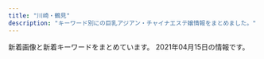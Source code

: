 ```yaml
---
title: "川崎・鶴見"
description: "キーワード別にの巨乳アジアン・チャイナエステ嬢情報をまとめました。"
---
```


新着画像と新着キーワードをまとめています。
2021年04月15日の情報です。

<DmmAffiliateIns />
<KeywordTable
  shops={
    [
    {
        "url": "http://tsurumi-est.xyz/",
        "keywords": {
            "C": 16,
            "E": 2,
            "D": 4
        },
        "station": "\u4eac\u6025\u9db4\u898b\u99c5\u6771\u53e3",
        "img_links": [
            "http://tsurumi-est.xyz/images/g1.jpg",
            "http://tsurumi-est.xyz/images/flash.jpg",
            "http://tsurumi-est.xyz/images/g3.jpg",
            "http://tsurumi-est.xyz/images/g2.jpg",
            "http://tsurumi-est.xyz/images/s_staff.png",
            "http://tsurumi-est.xyz/images/s_staff1.png",
            "http://tsurumi-est.xyz/g3.jpg",
            "http://tsurumi-est.xyz/images/int2.jpg",
            "http://tsurumi-est.xyz/images/top.jpg",
            "http://tsurumi-est.xyz/images/mobile.png",
            "http://tsurumi-est.xyz/images/g5.jpg",
            "http://cdn.dino-es.com/images/logo/88x31NewDinoEs.png",
            "http://momipara.jp/img/link/momi88.jpg",
            "http://tsurumi-est.xyz/images/mens-esthe1.png",
            "http://tsurumi-est.xyz/g0.jpg",
            "http://tsurumi-est.xyz/images/g0.jpg",
            "http://tsurumi-est.xyz/images/int1.jpg",
            "http://tsurumi-est.xyz/images/flash2.jpg",
            "http://tsurumi-est.xyz/g2.jpg",
            "http://tsurumi-est.xyz/g1.jpg"
        ],
        "name": "Smile"
    },
    {
        "img_links": [],
        "keywords": {},
        "station": "JR\u9db4\u898b\u99c5\u6771\u53e3",
        "url": "https://hatsukoi.est.cm/",
        "name": "\u521d\u604b"
    },
    {
        "url": "http://es-china.info/",
        "name": "\u7652\u5065\u697d",
        "img_links": [
            "http://es-china.info/images/s_zysx.png",
            "http://es-china.info/staff/risa1.jpg",
            "http://es-china.info/images/r3.jpg",
            "http://es-china.info/staff/mimi1.jpg",
            "http://es-china.info/images/s_pickup.png",
            "http://es-china.info/staff/emi1.jpg",
            "http://es-china.info/images/room3.jpg",
            "http://es-china.info/staff/sayuri1.jpg",
            "http://es-china.info/images/room2.jpg",
            "http://es-china.info/staff/ran1.jpg",
            "http://es-china.info/staff/mimi2.jpg",
            "http://es-china.info/images/no1.png",
            "http://es-china.info/staff/ran2.jpg",
            "http://es-china.info/images/room1.jpg",
            "http://es-china.info/staff/sasa1.jpg",
            "http://es-china.info/staff/sayuri3.jpg",
            "http://es-china.info/staff/risa2.jpg",
            "http://es-china.info/staff/sayuri2.jpg",
            "http://es-china.info/images/s_ranking.png",
            "http://es-china.info/images/s_newface.png",
            "http://es-china.info/images/room4.jpg",
            "http://es-china.info/images/line.png",
            "http://es-china.info/staff/emi2.jpg",
            "http://es-china.info/staff/sasa2.jpg",
            "http://es-china.info/images/mobile.jpg",
            "http://es-china.info/images/s_news.png",
            "http://es-china.info/images/s_staff.png"
        ],
        "station": "JR\u5ddd\u5d0e\u99c5\u6771\u53e3",
        "keywords": {
            "C": 13
        }
    },
    {
        "keywords": {
            "C": 23
        },
        "url": "http://esthe-heal.com/",
        "name": "Yulala",
        "img_links": [
            "http://esthe-heal.com/staff/miho/01mb.jpg",
            "http://esthe-heal.com/staff/sizuka/01.jpg",
            "http://esthe-heal.com/staff/sakura/01.jpg",
            "http://esthe-heal.com/staff/mimi/01mb.jpg",
            "http://esthe-heal.com/staff/momo/01.jpg",
            "http://esthe-heal.com/staff/rui/01mb.jpg",
            "http://esthe-heal.com/staff/kana/01mb.jpg",
            "http://esthe-heal.com/staff/yuki/01.jpg",
            "http://esthe-heal.com/staff/kana/01.jpg",
            "http://esthe-heal.com/staff/aya/01.jpg",
            "http://esthe-heal.com/i/files/homeimg.jpg",
            "http://esthe-heal.com/img/link/koko_234x60.png",
            "http://esthe-heal.com/staff/rubi/01mb.jpg",
            "http://esthe-heal.com/staff/yuki/01mb.jpg",
            "http://esthe-heal.com/img/att.jpg",
            "http://esthe-heal.com/img/ttl_wnew.png",
            "http://esthe-heal.com/staff/sayuri/01.jpg",
            "http://esthe-heal.com/staff/rubi/01.jpg",
            "http://esthe-heal.com/staff/kaori/01.jpg",
            "http://esthe-heal.com/staff/yuyu/01mb.jpg",
            "http://esthe-heal.com/staff/kaori/01mb.jpg",
            "http://esthe-heal.com/staff/sakura/01mb.jpg",
            "http://esthe-heal.com/staff/yuyu/01.jpg",
            "http://esthe-heal.com/img/ttl_mobile.png",
            "http://esthe-heal.com/staff/haruna/01mb.jpg",
            "http://esthe-heal.com/img/ttl_pickup.png",
            "http://esthe-heal.com/staff/momo/01mb.jpg",
            "http://esthe-heal.com/img/ttl_recbnr.png",
            "http://esthe-heal.com/pic/head.jpg",
            "http://esthe-heal.com/staff/rui/01.jpg",
            "http://esthe-heal.com/staff/sizuka/01mb.jpg",
            "http://esthe-heal.com/staff/miho/01.jpg",
            "http://esthe-heal.com/staff/haruna/01.jpg",
            "http://esthe-heal.com/staff/aya/01mb.jpg",
            "http://esthe-heal.com/img/ttl_staff.png",
            "http://esthe-heal.com/staff/sayuri/01mb.jpg",
            "http://esthe-heal.com/staff/mimi/01.jpg"
        ],
        "station": "JR\u9db4\u898b\u99c5\u6771\u53e3"
    },
    {
        "station": "JR\u5ddd\u5d0e\u99c5\u6771\u53e3",
        "img_links": [
            "http://deli-esthe.jpn.mn/images/top.jpg",
            "http://deli-esthe.jpn.mn/photos/sites/66/2020/10/2020100319272810.jpg",
            "http://deli-esthe.jpn.mn/images/sp_tit_staff01.png",
            "http://deli-esthe.jpn.mn/photos/sites/66/2020/06/2020062113130967.jpg",
            "http://deli-esthe.jpn.mn/images/room3.jpg",
            "http://deli-esthe.jpn.mn/photos/sites/66/2019/12/2019120317372670.jpg",
            "http://deli-esthe.jpn.mn/photos/sites/66/2020/10/2020100411161121.jpg",
            "http://deli-esthe.jpn.mn/images/tit_staff02.png",
            "http://deli-esthe.jpn.mn/images/room1.jpg",
            "http://deli-esthe.jpn.mn/images/sp_tit_therapist.png",
            "http://deli-esthe.jpn.mn/photos/sites/66/2019/12/2019120511182484.jpg",
            "http://deli-esthe.jpn.mn/photos/sites/66/2020/10/2020100319264630.jpg",
            "http://deli-esthe.jpn.mn/photos/sites/66/2020/10/2020101912375463.jpg",
            "http://deli-esthe.jpn.mn/photos/sites/66/2020/10/2020100319265441.jpg",
            "http://deli-esthe.jpn.mn/images/room2.jpg",
            "http://deli-esthe.jpn.mn/photos/sites/66/2020/10/2020100318511352.jpg",
            "http://deli-esthe.jpn.mn/photos/sites/66/2020/10/2020100318512022.jpg",
            "http://deli-esthe.jpn.mn/photos/sites/66/2020/10/2020100319300327.jpg",
            "http://deli-esthe.jpn.mn/images/tit_therapist.png",
            "http://deli-esthe.jpn.mn/images/tit_staff01.png",
            "http://deli-esthe.jpn.mn/photos/sites/66/2020/06/2020062611321468.jpg",
            "http://deli-esthe.jpn.mn/images/card.jpg",
            "http://deli-esthe.jpn.mn/photos/sites/66/2020/10/2020100411161767.jpg",
            "http://deli-esthe.jpn.mn/images/img_tel.png",
            "http://deli-esthe.jpn.mn/photos/sites/66/2020/10/202010031927555.jpg",
            "http://deli-esthe.jpn.mn/images/room4.jpg",
            "http://deli-esthe.jpn.mn/images/maining.jpg",
            "http://deli-esthe.jpn.mn/images/sp_tit_new.png",
            "http://deli-esthe.jpn.mn/images/tit_new.png",
            "http://deli-esthe.jpn.mn/photos/sites/66/2019/12/2019120317385167.jpg",
            "http://deli-esthe.jpn.mn/images/sp_tit_staff02.png",
            "http://deli-esthe.jpn.mn/images/sp_top.jpg"
        ],
        "name": "\u307c\u304f\u306e\u30c7\u30ea\u30a8\u30b9\u30c6",
        "url": "http://deli-esthe.jpn.mn/",
        "keywords": {
            "E": 6,
            "82": 4,
            "85": 10,
            "D": 52,
            "86": 22,
            "87": 22
        }
    },
    {
        "url": "https://arena.jpn.vin/",
        "station": "JR\u9db4\u898b\u99c5\u6771\u53e3",
        "keywords": {
            "D": 108,
            "87": 18,
            "83": 18,
            "86": 36,
            "85": 36,
            "C": 14
        },
        "img_links": [
            "https://arena.jpn.vin/images/s1.jpg",
            "https://arena.jpn.vin/images/room4.jpg",
            "https://arena.jpn.vin/images/room1.jpg",
            "https://arena.jpn.vin/images/top.jpg",
            "https://arena.jpn.vin/images/new.jpg",
            "https://arena.jpn.vin/images/tel.jpg",
            "https://arena.jpn.vin/images/room3.jpg",
            "https://arena.jpn.vin/photos/sites/25/2021/02/2021021019135619.jpg",
            "https://arena.jpn.vin/images/s_news.jpg",
            "https://arena.jpn.vin/images/s2.jpg",
            "https://arena.jpn.vin/images/room2.jpg",
            "https://arena.jpn.vin/images/mobile.jpg",
            "https://arena.jpn.vin/photos/sites/25/2021/02/2021021019135553.jpg",
            "https://arena.jpn.vin/photos/sites/25/2021/02/202102101913575.jpg",
            "https://arena.jpn.vin/photos/sites/25/2021/02/2021021019135821.jpg",
            "https://arena.jpn.vin/photos/sites/25/2021/04/2021040118140613.jpg",
            "https://arena.jpn.vin/images/s_face.jpg",
            "https://arena.jpn.vin/photos/sites/25/2021/03/2021031912153947.jpg",
            "https://arena.jpn.vin/images/news_bj2.jpg",
            "https://arena.jpn.vin/images/s_link.jpg",
            "https://arena.jpn.vin/images/s_staff.jpg"
        ],
        "name": "\u30a2\u30ea\u30fc\u30ca"
    },
    {
        "station": "JR\u9db4\u898b\u99c5\u897f\u53e3",
        "url": "https://tsurumi-mensesthe.com/",
        "keywords": {
            "90": 9,
            "88": 18,
            "85": 27,
            "86": 9,
            "87": 9
        },
        "img_links": [
            "https://tsurumi-mensesthe.com/staff/satomi-s3.jpg",
            "https://tsurumi-mensesthe.com/staff/sachi-top.jpg",
            "https://tsurumi-mensesthe.com/footer/footer-staff.png",
            "https://tsurumi-mensesthe.com/staff/sora-top.jpg",
            "https://inage-mensesthe.com/icon/facebook.png",
            "https://inage-mensesthe.com/icon/yelp.png",
            "https://tsurumi-mensesthe.com/staff/riri-s1.jpg",
            "https://tsurumi-mensesthe.com/staff/miki-s1.jpg",
            "https://tsurumi-mensesthe.com/staff/yura-top.jpg",
            "https://tsurumi-mensesthe.com/massage/2021/03/01/miki-s1.jpg",
            "https://inage-mensesthe.com/icon/line.png",
            "https://tsurumi-mensesthe.com/massage/2020/11/22/coco-s3.jpg",
            "https://tsurumi-mensesthe.com/staff/sora-l2.jpg",
            "https://tsurumi-mensesthe.com/icon/facebook.png",
            "https://tsurumi-mensesthe.com/massage/2021/01/05/stand-by.jpg",
            "https://tsurumi-mensesthe.com/staff/sachi-s3.jpg",
            "https://tsurumi-mensesthe.com/room/room-l1.jpg",
            "https://tsurumi-mensesthe.com/staff/sachi-s2.jpg",
            "https://tsurumi-mensesthe.com/staff/momoka-s1.jpg",
            "https://tsurumi-mensesthe.com/staff/momoka-l1.jpg",
            "https://tsurumi-mensesthe.com/staff/riri-l1.jpg",
            "https://tsurumi-mensesthe.com/room/room-l4.jpg",
            "https://tsurumi-mensesthe.com/images/main1.jpg",
            "https://tsurumi-mensesthe.com/staff/new-s1.jpg",
            "https://tsurumi-mensesthe.com/images/clear.png",
            "https://tsurumi-mensesthe.com/staff/yura-l2.jpg",
            "https://tsurumi-mensesthe.com/icon/twitter.png",
            "https://tsurumi-mensesthe.com/room/room-l3.jpg",
            "https://tsurumi-mensesthe.com/staff/riri-l2.jpg",
            "https://tsurumi-mensesthe.com/staff/satomi-l3.jpg",
            "https://tsurumi-mensesthe.com/staff/yura-s1.jpg",
            "https://tsurumi-mensesthe.com/icon/line.png",
            "https://tsurumi-mensesthe.com/images/qrcode.png",
            "https://tsurumi-mensesthe.com/staff/momoka-top.jpg",
            "https://tsurumi-mensesthe.com/staff/sora-s2.jpg",
            "https://tsurumi-mensesthe.com/staff/riri-top.jpg",
            "https://tsurumi-mensesthe.com/staff/satomi-s1.jpg",
            "https://tsurumi-mensesthe.com/massage/2021/03/09/new-s1.jpg",
            "https://tsurumi-mensesthe.com/images/esthe3.jpg",
            "https://tsurumi-mensesthe.com/staff/momoka-s2.jpg",
            "https://tsurumi-mensesthe.com/staff/miki-s2.jpg",
            "https://tsurumi-mensesthe.com/staff/momoka-s3.jpg",
            "https://tsurumi-mensesthe.com/staff/yura-l1.jpg",
            "https://tsurumi-mensesthe.com/staff/sachi-s1.jpg",
            "https://tsurumi-mensesthe.com/staff/sachi-l3.jpg",
            "https://tsurumi-mensesthe.com/images/header3.png",
            "https://tsurumi-mensesthe.com/staff/yura-l3.jpg",
            "https://tsurumi-mensesthe.com/staff/miki-top.jpg",
            "https://tsurumi-mensesthe.com/staff/satomi-s2.jpg",
            "https://tsurumi-mensesthe.com/staff/sora-l1.jpg",
            "https://tsurumi-mensesthe.com/staff/sora-s1.jpg",
            "https://tsurumi-mensesthe.com/staff/momoka-l2.jpg",
            "https://tsurumi-mensesthe.com/staff/sachi-l2.jpg",
            "https://tsurumi-mensesthe.com/staff/sachi-l1.jpg",
            "https://tsurumi-mensesthe.com/staff/yura-s3.jpg",
            "https://tsurumi-mensesthe.com/images/esthe2.jpg",
            "https://tsurumi-mensesthe.com/staff/sachi-s4.jpg",
            "https://tsurumi-mensesthe.com/images/esthe1.jpg",
            "https://tsurumi-mensesthe.com/images/esthe4.jpg",
            "https://tsurumi-mensesthe.com/staff/new-top.jpg",
            "https://tsurumi-mensesthe.com/icon/yelp.png",
            "https://tsurumi-mensesthe.com/room/room-l2.jpg",
            "https://tsurumi-mensesthe.com/staff/satomi-top.jpg",
            "https://tsurumi-mensesthe.com/footer/footer-tel.png",
            "https://tsurumi-mensesthe.com/staff/yura-s2.jpg",
            "https://tsurumi-mensesthe.com/staff/satomi-l2.jpg",
            "https://tsurumi-mensesthe.com/footer/footer-line.png",
            "https://tsurumi-mensesthe.com/staff/new-l1.jpg",
            "https://tsurumi-mensesthe.com/staff/miki-l2.jpg",
            "https://tsurumi-mensesthe.com/staff/momoka-l3.jpg",
            "https://tsurumi-mensesthe.com/staff/satomi-l1.jpg",
            "https://tsurumi-mensesthe.com/staff/riri-s2.jpg",
            "https://inage-mensesthe.com/icon/twitter.png",
            "https://tsurumi-mensesthe.com/images/main-sp.jpg",
            "https://tsurumi-mensesthe.com/staff/miki-l1.jpg",
            "https://tsurumi-mensesthe.com/staff/sachi-l4.jpg"
        ],
        "name": "sweet"
    },
    {
        "station": "JR\u77e2\u5411\u99c5\u897f\u53e3",
        "img_links": [
            "http://kafu.ests.co/images/s_face.jpg",
            "http://kafu.ests.co/images/n3.jpg",
            "http://kafu.ests.co/photos/sites/7/2017/02/1.jpg",
            "http://kafu.ests.co/images/room2.jpg",
            "http://kafu.ests.co/images/mobile.jpg",
            "http://kafu.ests.co/images/room4.jpg",
            "http://kafu.ests.co/images/nbj1.jpg",
            "http://kafu.ests.co/images/nbj3.jpg",
            "http://kafu.ests.co/images/n1.jpg",
            "http://kafu.ests.co/photos/sites/7/2017/10/2017100904034561.png",
            "http://kafu.ests.co/images/s_pick.jpg",
            "http://kafu.ests.co/images/s_news.jpg",
            "http://kafu.ests.co/images/s_link.jpg",
            "http://kafu.ests.co/images/s_staff1.jpg",
            "http://kafu.ests.co/images/room3.jpg",
            "http://kafu.ests.co/images/s_mobile.jpg",
            "http://kafu.ests.co/images/room1.jpg",
            "http://kafu.ests.co/images/face_bj3.jpg",
            "http://kafu.ests.co/images/face_bj.jpg",
            "http://kafu.ests.co/photos/sites/7/2017/10/2017100904034443.png",
            "http://kafu.ests.co/images/line.jpg",
            "http://kafu.ests.co/photos/sites/7/2017/02/2.jpg",
            "http://kafu.ests.co/photos/sites/7/2017/10/2017101205420191.jpg",
            "http://kafu.ests.co/photos/sites/7/2017/10/2017101205420065.jpg",
            "http://kafu.ests.co/images/top.png",
            "http://kafu.ests.co/images/s_staff.jpg"
        ],
        "name": "\u5bf5\u6df1\u82b1\u98a8",
        "url": "http://kafu.ests.co/",
        "keywords": {
            "82": 3,
            "83": 3,
            "C": 21
        }
    },
    {
        "keywords": {},
        "url": "http://good.abnavi.info/",
        "name": "GooD",
        "station": "JR\u9db4\u898b\u99c5\u6771\u53e3",
        "img_links": []
    },
    {
        "img_links": [
            "https://moon-beauty.jp/wp/wp-content/uploads/2019/07/1907campaign01-700x327.png",
            "https://moon-beauty.jp/wp/wp-content/uploads/2018/09/mb_front4.png",
            "https://moon-beauty.jp/wp/wp-content/uploads/2017/12/3addf91ad6b786b4c3fd2e4322dc1181.jpg",
            "https://moon-beauty.jp/wp/wp-content/uploads/2019/07/1907campaign01.png",
            "https://moon-beauty.jp/wp/wp-content/uploads/2017/12/3985d5f04f99b7c5a1b4662bcc831575.jpg",
            "https://moon-beauty.jp/wp/wp-content/uploads/2019/07/1907campaign02.png",
            "https://moon-beauty.jp/wp/wp-content/uploads/2018/09/mb_road02.png",
            "https://moon-beauty.jp/wp/wp-content/uploads/2019/09/1910campaign02-700x327.png",
            "https://moon-beauty.jp/wp/wp-content/uploads/2017/11/mb_front2.png",
            "https://moon-beauty.jp/images/staff/eri21_01.png",
            "https://moon-beauty.jp/images/costume/sailorgirl02.png",
            "https://moon-beauty.jp/images/staff/nana25_01.png",
            "https://moon-beauty.jp/wp/wp-content/uploads/2017/11/4.png",
            "https://moon-beauty.jp/wp/wp-content/uploads/2017/12/dde33c6f84f42b29abc164fed911749d.jpg",
            "https://moon-beauty.jp/images/costume/cheergirl01.png",
            "https://moon-beauty.jp/wp/wp-content/uploads/2019/09/cosplay01.png",
            "https://moon-beauty.jp/wp/wp-content/uploads/2020/01/2002campaign-700x327.png",
            "https://moon-beauty.jp/images/costume/cheergirl02.png",
            "https://moon-beauty.jp/wp/wp-content/uploads/2017/12/3addf91ad6b786b4c3fd2e4322dc1181-700x1246.jpg",
            "https://moon-beauty.jp/wp/wp-content/uploads/2021/03/202103_80_campaign.png",
            "https://moon-beauty.jp/wp/wp-content/uploads/2019/09/1910campaign01-700x327.png",
            "https://moon-beauty.jp/wp/wp-content/uploads/2017/11/27e7586ba3689c74b6428ec7dbfe02a6.jpg",
            "https://moon-beauty.jp/wp/wp-content/uploads/2019/11/1911campaign01.png",
            "https://moon-beauty.jp/wp/wp-content/uploads/2017/11/6.png",
            "https://moon-beauty.jp/wp/wp-content/uploads/2017/11/9ac2dcf4d411d36df940a44359d1e597.jpg",
            "https://moon-beauty.jp/images/staff/hikari23_01.png",
            "https://moon-beauty.jp/wp/wp-content/uploads/2021/03/202103_100_campaign2.png",
            "https://moon-beauty.jp/images/staff/momoka22_01.png",
            "https://moon-beauty.jp/images/staff/mirai23.png",
            "https://moon-beauty.jp/wp/wp-content/uploads/2017/11/6a08b9c7e55a068553569af35285dd93.jpg",
            "https://moon-beauty.jp/wp/wp-content/uploads/2019/09/cosplay02.png",
            "https://moon-beauty.jp/wp/wp-content/uploads/2019/11/1911campaign01-700x327.png",
            "https://moon-beauty.jp/wp/wp-content/uploads/2017/11/3.png",
            "https://moon-beauty.jp/images/costume/sailorgirl01.png",
            "https://moon-beauty.jp/wp/wp-content/uploads/2017/11/1.png",
            "https://moon-beauty.jp/images/staff/nana25_02.png",
            "https://moon-beauty.jp/wp/wp-content/uploads/2017/11/play.png",
            "https://moon-beauty.jp/wp/wp-content/uploads/2017/11/top02.png",
            "https://moon-beauty.jp/images/staff/izumi23_01.png",
            "https://moon-beauty.jp/wp/wp-content/uploads/2017/11/484697b90c0612750e1d8c7c971a16f8.jpg",
            "https://moon-beauty.jp/images/costume/nursegirl01.png",
            "https://moon-beauty.jp/wp/wp-content/uploads/2017/12/11e78c1189d1307c1c0528ca01cf193e.jpg",
            "https://moon-beauty.jp/wp/wp-content/uploads/2017/12/dde33c6f84f42b29abc164fed911749d-700x1246.jpg",
            "https://moon-beauty.jp/wp/wp-content/uploads/2017/11/top03.png",
            "https://moon-beauty.jp/images/staff/rika22_02.png",
            "https://moon-beauty.jp/images/staff/hikari23_02.png",
            "https://moon-beauty.jp/wp/wp-content/uploads/2017/11/27e7586ba3689c74b6428ec7dbfe02a6-700x1244.jpg",
            "https://moon-beauty.jp/wp/wp-content/uploads/2017/12/1d7d7d3df21218cb91cce28ca987dca8-700x1246.jpg",
            "https://moon-beauty.jp/wp/wp-content/uploads/2019/12/xmas2019_2.jpg",
            "https://moon-beauty.jp/wp/wp-content/uploads/2019/12/xmas2019_2-700x327.jpg",
            "https://moon-beauty.jp/wp/wp-content/uploads/2020/09/costume.png",
            "https://moon-beauty.jp/wp/wp-content/uploads/2020/09/rika_info.png",
            "https://moon-beauty.jp/wp/wp-content/uploads/2020/09/nana_info.png",
            "https://moon-beauty.jp/wp/wp-content/uploads/2019/12/xmas2019.jpg",
            "https://moon-beauty.jp/wp/wp-content/uploads/2017/11/mb_interior01.png",
            "https://moon-beauty.jp/wp/wp-content/uploads/2017/11/top01-1.png",
            "https://moon-beauty.jp/images/staff/emi24_1.png",
            "https://moon-beauty.jp/wp/wp-content/uploads/2020/09/mirai_info.png",
            "https://moon-beauty.jp/images/staff/rika22_01.png",
            "https://moon-beauty.jp/images/costume/cabinattendant02.png",
            "https://moon-beauty.jp/wp/wp-content/uploads/2019/07/1907campaign02-700x327.png",
            "https://moon-beauty.jp/images/costume/cabinattendant01.png",
            "https://moon-beauty.jp/images/staff/staff.png",
            "https://moon-beauty.jp/wp/wp-content/uploads/2017/11/6a08b9c7e55a068553569af35285dd93-700x1244.jpg",
            "https://moon-beauty.jp/images/staff/ran23_01.png",
            "https://moon-beauty.jp/wp/wp-content/uploads/2017/12/1d7d7d3df21218cb91cce28ca987dca8.jpg",
            "https://moon-beauty.jp/images/costume/nursegirl002.png",
            "https://moon-beauty.jp/wp/wp-content/uploads/2017/11/top01-1-700x459.png",
            "https://moon-beauty.jp/wp/wp-content/uploads/2020/02/2002sp_campaign-700x327.png",
            "https://moon-beauty.jp/wp/wp-content/uploads/2017/11/campaign1711-700x327.jpg",
            "https://moon-beauty.jp/wp/wp-content/uploads/2017/11/5.png",
            "https://moon-beauty.jp/wp/wp-content/uploads/2017/12/7e6728877b7be3eba7dacfced12e3481.jpg",
            "https://moon-beauty.jp/images/campaign2017.jpg",
            "https://moon-beauty.jp/wp/wp-content/uploads/2017/11/mb_front.png",
            "https://moon-beauty.jp/wp/wp-content/uploads/2017/11/mb_shower.png",
            "https://moon-beauty.jp/wp/wp-content/uploads/2020/06/202006campaign-700x327.png"
        ],
        "name": "\u6708\u4e0b\u7f8e\u4eba",
        "station": "JR\u9db4\u898b\u99c5\u6771\u53e3",
        "url": "https://moon-beauty.jp/",
        "keywords": {
            "87": 14,
            "C": 28,
            "88": 14,
            "D": 35,
            "89": 7,
            "\u30bb\u30af\u30b7\u30fc": 3,
            "85": 14,
            "86": 14
        }
    },
    {
        "url": "http://www.iyasi-massage.com/",
        "name": "\u6843\u6e90\u90f7",
        "keywords": {},
        "img_links": [
            "http://www.iyasi-massage.com/images/staff_image/staff_d04.jpg",
            "http://www.iyasi-massage.com/images/staff_image/staff_d05.jpg",
            "http://www.iyasi-massage.com/images/top/top_02.jpg",
            "http://www.iyasi-massage.com/images/gallery/gallery_404.jpg",
            "http://www.iyasi-massage.com/images/top/top_04.jpg",
            "http://www.iyasi-massage.com/images/top/top_06.jpg",
            "http://www.iyasi-massage.com/images/gallery/gallery_102.jpg",
            "http://www.iyasi-massage.com/images/staff_one/staff_one_02.jpg",
            "http://www.iyasi-massage.com/images/staff_one/staff_one_08.png",
            "http://www.iyasi-massage.com/images/staff/sta_0z6.jpg",
            "http://www.iyasi-massage.com/images/staff/sta_0z9.jpg",
            "http://www.iyasi-massage.com/images/gallery/gallery_402.jpg",
            "http://www.iyasi-massage.com/images/staff/sta_023.jpg",
            "http://www.iyasi-massage.com/images/staff_one/staff_one_01.jpg",
            "http://www.iyasi-massage.com/images/staff/sta_010.jpg",
            "http://www.iyasi-massage.com/images/gallery/gallery_103.jpg",
            "http://www.iyasi-massage.com/images/staff_one/staff_one_07.png",
            "http://www.iyasi-massage.com/images/home/index_tel.jpg",
            "http://www.iyasi-massage.com/images/system/syatem_303.jpg",
            "http://www.iyasi-massage.com/images/home/index_04.jpg",
            "http://www.iyasi-massage.com/images/staff_one/staff_one_top.jpg",
            "http://www.iyasi-massage.com/images/staff/sta_0z10.jpg",
            "http://www.iyasi-massage.com/images/home/QR.png",
            "http://www.iyasi-massage.com/images/staff_image/staff_d02.jpg",
            "http://www.iyasi-massage.com/images/home/index_03.jpg",
            "http://www.iyasi-massage.com/images/staff_one/staff_one_05.jpg",
            "http://www.iyasi-massage.com/images/top/top_05.jpg",
            "http://www.iyasi-massage.com/images/gallery/gallery_top.jpg",
            "http://www.iyasi-massage.com/images/top/top_03.jpg",
            "http://www.iyasi-massage.com/images/staff_image/staff_d06.jpg",
            "http://www.iyasi-massage.com/images/system/syatem_302.jpg",
            "http://www.iyasi-massage.com/images/gallery/gallery_101.jpg",
            "http://www.iyasi-massage.com/images/staff_one/staff_one_03.jpg",
            "http://www.iyasi-massage.com/images/staff_image/staff_d03.jpg",
            "http://www.iyasi-massage.com/images/staff_one/staff_one_04.jpg",
            "http://www.iyasi-massage.com/images/gallery/gallery_401.jpg",
            "http://www.iyasi-massage.com/images/staff/sta_01.jpg",
            "http://www.iyasi-massage.com/images/home/index_page_top.jpg",
            "http://www.iyasi-massage.com/images/gallery/gallery_104.jpg",
            "http://www.iyasi-massage.com/images/home/top_qp.jpg",
            "http://www.iyasi-massage.com/images/staff/sta_04.jpg",
            "http://www.iyasi-massage.com/images/staff/staff_top.jpg",
            "http://www.iyasi-massage.com/images/staff/sta_0z12.jpg",
            "http://www.iyasi-massage.com/images/system/syatem_301.jpg",
            "http://www.iyasi-massage.com/images/gallery/gallery_01.jpg",
            "http://www.iyasi-massage.com/images/staff/sta_07.jpg",
            "http://www.iyasi-massage.com/images/staff/sta_0z2.jpg",
            "http://www.iyasi-massage.com/images/gallery/gallery_403.jpg",
            "http://www.iyasi-massage.com/images/top/top_01.jpg",
            "http://www.iyasi-massage.com/images/top/top_08.png",
            "http://www.iyasi-massage.com/images/staff/sta_0z8.jpg",
            "http://www.iyasi-massage.com/images/staff/sta_03.jpg",
            "http://www.iyasi-massage.com/images/staff_image/staff_d01.jpg",
            "http://www.iyasi-massage.com/images/staff/sta_06.jpg",
            "http://www.iyasi-massage.com/images/home/index_qup.jpg",
            "http://www.iyasi-massage.com/images/staff/sta_08.jpg",
            "http://www.iyasi-massage.com/images/staff/sta_021.jpg"
        ],
        "station": "JR\u5ddd\u5d0e\u99c5\u6771\u53e3"
    },
    {
        "name": "Men\u2019s Pal Spa\u30fb\u30e1\u30f3\u30ba\u30d1\u30eb\u30b9\u30d1",
        "keywords": {
            "\u30bb\u30af\u30b7\u30fc": 8,
            "\u30c0\u30a4\u30ca\u30de\u30a4\u30c8": 1,
            "100": 1,
            "G": 12
        },
        "img_links": [
            "https://www.pal-spa.com/img/blog/palspa_blog_20191201_aica5.jpg",
            "https://www.pal-spa.com/img/girl/list/sface3c2ba25b14b61f54befa1ec672e487350.jpg",
            "https://www.pal-spa.com/img/girl/list/slist34fb1e5b054a6796aafb6d24f36ac90950.jpg",
            "https://www.pal-spa.com/img/material/massage_sentai2.jpg",
            "https://www.pal-spa.com/img/girl/main/smain283aa054b0383cc218664f07c55c4e1d3f0.jpg",
            "https://www.pal-spa.com/img/girl/main/smain215a4782a043e7ca29f58aba8d6552a2d6e.jpg",
            "https://www.pal-spa.com/img/girl/main/smain2934975d1e88a92635112090a18fddfe496.jpg",
            "https://www.pal-spa.com/img/girl/list/sface2934a16061b4519bc353f475021810bbc2.jpg",
            "https://www.pal-spa.com/img/blog/palspa_blog_20210120_haruka6.jpg",
            "https://www.pal-spa.com/img/blog/palspa_blog_20191204_izumi6.jpg",
            "https://www.pal-spa.com/img/girl/main/smain3535044e0e79b6d94578c6c78296fb853e4.jpg",
            "https://www.pal-spa.com/img/girl/main/smain255b45d339d6509c6b7779e499e2a9b6ba6.jpg",
            "https://www.pal-spa.com/img/girl/main/smain32aa1148d56856a2cfde4a3dfdd8d1c5ed.jpg",
            "https://www.pal-spa.com/img/blog/palspa_blog_20200113_miyuki5.jpg",
            "https://www.pal-spa.com/img/girl/main/smain295c66d8a8ea77ad563b7a5d4d245be38c5.jpg",
            "https://www.pal-spa.com/img/girl/main/smain841caefc8aa890323cc659f5abf9da1937.jpg",
            "https://www.pal-spa.com/img/girl/main/smain341fb1e5b054a6796aafb6d24f36ac90950.jpg",
            "https://www.pal-spa.com/img/blog/palspa_blog_20200113_miyuki1.jpg",
            "https://www.pal-spa.com/img/girl/main/smain213a4782a043e7ca29f58aba8d6552a2d6e.jpg",
            "https://www.pal-spa.com/img/girl/list/sface41179e3d7fbd9c1dd52f6aa2a671ce0bd.jpg",
            "https://www.pal-spa.com/img/girl/main/smain2312be10adc295a0fc3adfdb5b77838c4a7.jpg",
            "https://www.pal-spa.com/img/girl/list/swest352b89681dd1c11f6c2b3d93f5253fdb44.jpg",
            "https://www.pal-spa.com/img/girl/list/swest81caefc8aa890323cc659f5abf9da1937.jpg",
            "https://www.pal-spa.com/img/girl/list/swest259a92ee295305fdbc6e4cd5a68dad5216.jpg",
            "https://www.pal-spa.com/img/blog/palspa_blog_20191201_yui3.jpg",
            "https://www.pal-spa.com/img/blog/postimage20191201160850.jpg",
            "https://www.pal-spa.com/img/girl/main/smain29126f46703ae5614cc6531d2d744ef64cb.jpg",
            "https://www.pal-spa.com/img/blog/palspa_blog_20191204_erica2.jpg",
            "https://www.pal-spa.com/img/girl/list/slist24940766e3a46af57756429b6407dea11e.jpg",
            "https://www.pal-spa.com/img/girl/list/sface9b20525be57ec14c2cab254b7f38bd4df.jpg",
            "https://www.pal-spa.com/img/girl/main/smain3448922ce8484534d2b75a91ab7a300e6de.jpg",
            "https://www.pal-spa.com/img/blog/palspa_blog_20191201_yui4.jpg",
            "https://www.pal-spa.com/img/blog/palspa_blog_20200316_aya4.jpg",
            "https://www.pal-spa.com/img/material/massage_siatu2.jpg",
            "https://www.pal-spa.com/img/girl/main/smain34264ec295988800531cb0f78cdcfbcb9cf.jpg",
            "https://www.pal-spa.com/img/girl/list/swest34fb1e5b054a6796aafb6d24f36ac90950.jpg",
            "https://www.pal-spa.com/img/girl/list/sface35c7e2ebf50e97c57692dbfd94cccf9ddb.jpg",
            "https://www.pal-spa.com/img/girl/list/slist256b08026e0fe59c124751f4ba2dce9484.jpg",
            "https://www.pal-spa.com/img/girl/main/smain2924975d1e88a92635112090a18fddfe496.jpg",
            "https://www.pal-spa.com/img/girl/main/smain32544cc176e6519c5cfcaa30cdb6b3d4ae6.jpg",
            "https://www.pal-spa.com/img/girl/list/slist2803b6e28547718e5f6d36e0d1c631fbcd.jpg",
            "https://www.pal-spa.com/img/girl/list/sface34fb1e5b054a6796aafb6d24f36ac90950.jpg",
            "https://www.pal-spa.com/img/girl/list/sface8aaf0584954cf78c6fa0e4d5235d359c9.jpg",
            "https://www.pal-spa.com/img/girl/main/smain3458922ce8484534d2b75a91ab7a300e6de.jpg",
            "https://www.pal-spa.com/img/girl/list/slist32552450a07c5e6fcf616569ce56276f28.jpg",
            "https://www.pal-spa.com/img/girl/pickup/pickup20200923134207.jpg",
            "https://www.pal-spa.com/img/girl/list/slist3554b4a93c1d8da9b438b9a8315d5d34f1.jpg",
            "https://www.pal-spa.com/img/girl/list/sface2815022380c60cdc7043c4ec074cee02f5.jpg",
            "https://www.pal-spa.com/img/girl/main/smain285aa054b0383cc218664f07c55c4e1d3f0.jpg",
            "https://www.pal-spa.com/img/blog/palspa_blog_20200316_aya1.jpg",
            "https://www.pal-spa.com/img/girl/main/smain349afba4e500f33ea543f800c8238c1f49.jpg",
            "https://www.pal-spa.com/img/girl/list/sface31f19f00dae05be97f6dce6cb5dbe8eec8.jpg",
            "https://www.pal-spa.com/img/girl/list/sface32552450a07c5e6fcf616569ce56276f28.jpg",
            "https://www.pal-spa.com/img/girl/list/swest2815022380c60cdc7043c4ec074cee02f5.jpg",
            "https://www.pal-spa.com/img/girl/main/smain242efb09e433a238cc9c94272805945bf96.jpg",
            "https://www.pal-spa.com/img/blog/palspa_blog_20191204_izumi7.jpg",
            "https://www.pal-spa.com/img/blog/palspa_blog_20191201_aica4.jpg",
            "https://www.pal-spa.com/img/girl/main/smain214a4782a043e7ca29f58aba8d6552a2d6e.jpg",
            "https://www.pal-spa.com/img/blog/palspa_blog_20200803_ai4.jpg",
            "https://www.pal-spa.com/img/blog/palspa_blog_20191201_aica7.jpg",
            "https://www.pal-spa.com/img/girl/main/smain253b45d339d6509c6b7779e499e2a9b6ba6.jpg",
            "https://www.pal-spa.com/img/blog/palspa_blog_20200113_miyuki6.jpg",
            "https://www.pal-spa.com/img/blog/palspa_blog_20200803_ai8.jpg",
            "https://www.pal-spa.com/img/girl/main/smain32244cc176e6519c5cfcaa30cdb6b3d4ae6.jpg",
            "https://www.pal-spa.com/img/material/massage_sentai3.jpg",
            "https://www.pal-spa.com/img/girl/list/sface259a92ee295305fdbc6e4cd5a68dad5216.jpg",
            "https://www.pal-spa.com/img/girl/list/slist3aa1148d56856a2cfde4a3dfdd8d1c5ed.jpg",
            "https://www.pal-spa.com/img/girl/main/smain831caefc8aa890323cc659f5abf9da1937.jpg",
            "https://www.pal-spa.com/img/girl/main/smain3438922ce8484534d2b75a91ab7a300e6de.jpg",
            "https://www.pal-spa.com/img/girl/main/smain241254584407bed049e349a41c5443a4345.jpg",
            "https://www.pal-spa.com/img/blog/palspa_blog_20191201_aica6.jpg",
            "https://www.pal-spa.com/img/blog/palspa_blog_20200803_ai7.jpg",
            "https://www.pal-spa.com/img/camp/camp_20210405.jpg",
            "https://www.pal-spa.com/img/girl/main/smain44b39a706bac6618b1571f7fdf4631427d.jpg",
            "https://www.pal-spa.com/img/girl/pickup/pickup20210120104719.jpg",
            "https://www.pal-spa.com/img/blog/palspa_blog_20210120_haruka1.jpg",
            "https://www.pal-spa.com/img/girl/main/smain313cf1a94bbeb47fd61d9c8a0ac5715f220.jpg",
            "https://www.pal-spa.com/img/girl/list/slist41179e3d7fbd9c1dd52f6aa2a671ce0bd.jpg",
            "https://www.pal-spa.com/img/girl/main/smain211a4782a043e7ca29f58aba8d6552a2d6e.jpg",
            "https://www.pal-spa.com/img/blog/palspa_blog_20200316_aya2.jpg",
            "https://www.pal-spa.com/img/girl/list/slist31991bce11ee745ecab812af3ff1cb34c6.jpg",
            "https://www.pal-spa.com/img/girl/list/sface24254584407bed049e349a41c5443a4345.jpg",
            "https://www.pal-spa.com/img/blog/palspa_blog_20210120_haruka4.jpg",
            "https://www.pal-spa.com/img/girl/main/smain281fd9bc58195da2c4f8c318534044e362e.jpg",
            "https://www.pal-spa.com/img/girl/list/swest2934a16061b4519bc353f475021810bbc2.jpg",
            "https://www.pal-spa.com/img/blog/palspa_blog_20200803_ai1.jpg",
            "https://www.pal-spa.com/img/girl/main/smain311813891f0a4f13a5dcec2552f803dff41.jpg",
            "https://www.pal-spa.com/img/girl/main/smain2352be10adc295a0fc3adfdb5b77838c4a7.jpg",
            "https://www.pal-spa.com/img/blog/palspa_blog_20191204_erica7.jpg",
            "https://www.pal-spa.com/img/girl/main/smain91489e4bc2f68cb6c1df5f2c0780e53ef2.jpg",
            "https://www.pal-spa.com/img/blog/palspa_blog_20200803_ai6.jpg",
            "https://www.pal-spa.com/img/blog/palspa_blog_20200113_miyuki3.jpg",
            "https://www.pal-spa.com/img/blog/palspa_blog_20200803_ai3.jpg",
            "https://www.pal-spa.com/img/blog/palspa_blog_20191204_izumi2.jpg",
            "https://www.pal-spa.com/img/girl/main/smain411179e3d7fbd9c1dd52f6aa2a671ce0bd.jpg",
            "https://www.pal-spa.com/img/blog/palspa_blog_20210120_haruka3.jpg",
            "https://www.pal-spa.com/img/girl/main/smain321552450a07c5e6fcf616569ce56276f28.jpg",
            "https://www.pal-spa.com/img/blog/palspa_blog_20200113_miyuki4.jpg",
            "https://www.pal-spa.com/img/girl/main/smain312cf1a94bbeb47fd61d9c8a0ac5715f220.jpg",
            "https://www.pal-spa.com/img/girl/pickup/pickup20210315213817.jpg",
            "https://www.pal-spa.com/img/girl/list/swest365835e587de0fd567d71f8a8e2e700c10.jpg",
            "https://www.pal-spa.com/img/blog/palspa_blog_20191204_erica4.jpg",
            "https://www.pal-spa.com/img/girl/list/sface232be10adc295a0fc3adfdb5b77838c4a7.jpg",
            "https://www.pal-spa.com/img/girl/list/swest95fea8ce189d2417d922eb9079627b3ac.jpg",
            "https://www.pal-spa.com/img/girl/main/smain2944975d1e88a92635112090a18fddfe496.jpg",
            "https://www.pal-spa.com/img/blog/palspa_blog_20191201_yui5.jpg",
            "https://www.pal-spa.com/img/blog/palspa_blog_20200316_aya11.jpg",
            "https://www.pal-spa.com/img/girl/list/sface21a4782a043e7ca29f58aba8d6552a2d6e.jpg",
            "https://www.pal-spa.com/img/blog/palspa_blog_20200803_ai2.jpg",
            "https://www.pal-spa.com/img/blog/palspa_blog_20200316_aya9.jpg",
            "https://www.pal-spa.com/img/material/image_auth.png",
            "https://www.pal-spa.com/img/camp/camp_20210405sp.jpg",
            "https://www.pal-spa.com/img/blog/palspa_blog_20191204_erica3.jpg",
            "https://www.pal-spa.com/img/girl/main/smain94ef1bf25458f90407a4281129029fee02.jpg",
            "https://www.pal-spa.com/img/girl/main/smain314f04254ecea9c57f49748c46b01a7664c.jpg",
            "https://www.pal-spa.com/img/material/massage_sentai1.jpg",
            "https://www.pal-spa.com/img/blog/postimage20190823184018.jpg",
            "https://www.pal-spa.com/img/blog/palspa_blog_20200113_miyuki2.jpg",
            "https://www.pal-spa.com/img/girl/main/smain851caefc8aa890323cc659f5abf9da1937.jpg",
            "https://www.pal-spa.com/img/girl/pickup/pickup20200104064211.jpg",
            "https://www.pal-spa.com/img/girl/list/swest24254584407bed049e349a41c5443a4345.jpg",
            "https://www.pal-spa.com/img/blog/postimage20210128110639.jpg",
            "https://www.pal-spa.com/img/girl/pickup/pickup20200822150116.jpg",
            "https://www.pal-spa.com/img/blog/postimage20200316071533.jpg",
            "https://www.pal-spa.com/img/girl/main/smain251b45d339d6509c6b7779e499e2a9b6ba6.jpg",
            "https://www.pal-spa.com/img/blog/palspa_blog_20200803_ai5.jpg",
            "https://www.pal-spa.com/img/girl/list/slist82771fec40d02127b42e7e4941a97d5e8.jpg",
            "https://www.pal-spa.com/img/girl/main/smain212a4782a043e7ca29f58aba8d6552a2d6e.jpg",
            "https://www.pal-spa.com/img/girl/list/swest31f19f00dae05be97f6dce6cb5dbe8eec8.jpg",
            "https://www.pal-spa.com/img/girl/list/slist365835e587de0fd567d71f8a8e2e700c10.jpg",
            "https://www.pal-spa.com/img/blog/palspa_blog_20200316_aya8.jpg",
            "https://www.pal-spa.com/img/girl/main/smain424a6d03832c91a865b6562a3dc842e51a.jpg",
            "https://www.pal-spa.com/img/girl/list/sface365835e587de0fd567d71f8a8e2e700c10.jpg",
            "https://www.pal-spa.com/img/blog/palspa_blog_20191201_aica2.jpg",
            "https://www.pal-spa.com/img/blog/postimage20190615060904.jpg",
            "https://www.pal-spa.com/img/girl/pickup/pickup20200730025343.jpg",
            "https://www.pal-spa.com/img/blog/palspa_blog_20191204_izumi5.jpg",
            "https://www.pal-spa.com/img/girl/main/smain3525044e0e79b6d94578c6c78296fb853e4.jpg",
            "https://www.pal-spa.com/img/girl/list/slist29b91c9bcc8e157811f43836e0e81c7a7e.jpg",
            "https://www.pal-spa.com/img/blog/palspa_blog_20200113_miyuki8.jpg",
            "https://www.pal-spa.com/img/girl/list/swest3c2ba25b14b61f54befa1ec672e487350.jpg",
            "https://www.pal-spa.com/img/blog/palspa_blog_20191204_erica5.jpg",
            "https://www.pal-spa.com/img/girl/main/smain821caefc8aa890323cc659f5abf9da1937.jpg",
            "https://www.pal-spa.com/img/blog/palspa_blog_20191201_yui7.jpg",
            "https://www.pal-spa.com/img/blog/palspa_blog_20191201_aica3.jpg",
            "https://www.pal-spa.com/img/material/massage_siatu3.jpg",
            "https://www.pal-spa.com/img/girl/main/smain254b45d339d6509c6b7779e499e2a9b6ba6.jpg",
            "https://www.pal-spa.com/img/blog/postimage20191201162035.jpg",
            "https://www.pal-spa.com/img/girl/main/smain28209dcea86d45d39c34084233d3f05abd3.jpg",
            "https://www.pal-spa.com/img/girl/list/swest32552450a07c5e6fcf616569ce56276f28.jpg",
            "https://www.pal-spa.com/img/girl/list/swest21a4782a043e7ca29f58aba8d6552a2d6e.jpg",
            "https://www.pal-spa.com/img/girl/main/smain3615835e587de0fd567d71f8a8e2e700c10.jpg",
            "https://www.pal-spa.com/img/girl/main/smain32344cc176e6519c5cfcaa30cdb6b3d4ae6.jpg",
            "https://www.pal-spa.com/img/blog/palspa_blog_20200316_aya5.jpg",
            "https://www.pal-spa.com/img/girl/list/slist2384c844601b0fd2f7aabfe4a5a12163b7.jpg",
            "https://www.pal-spa.com/img/blog/palspa_blog_20200113_miyuki7.jpg",
            "https://www.pal-spa.com/img/girl/main/smain81aaf0584954cf78c6fa0e4d5235d359c9.jpg",
            "https://www.pal-spa.com/img/material/massage_siatu1.jpg",
            "https://www.pal-spa.com/img/girl/list/slist9224bead323710d8ed7f0640125518c54.jpg",
            "https://www.pal-spa.com/img/girl/main/smain43f417400ac5884575399559541bcf4c17.jpg",
            "https://www.pal-spa.com/img/girl/main/smain3625835e587de0fd567d71f8a8e2e700c10.jpg",
            "https://www.pal-spa.com/img/blog/postimage20191201160113.jpg",
            "https://www.pal-spa.com/img/blog/palspa_blog_20210120_haruka5.jpg",
            "https://www.pal-spa.com/img/blog/postimage20191205024522.jpg",
            "https://www.pal-spa.com/img/girl/main/smain355497d0fc321a60342a97907dcf15eddb4.jpg",
            "https://www.pal-spa.com/img/girl/main/smain339afba4e500f33ea543f800c8238c1f49.jpg",
            "https://www.pal-spa.com/img/girl/main/smain2342be10adc295a0fc3adfdb5b77838c4a7.jpg",
            "https://www.pal-spa.com/img/girl/main/smain2322be10adc295a0fc3adfdb5b77838c4a7.jpg",
            "https://www.pal-spa.com/img/blog/palspa_blog_20191204_erica6.jpg",
            "https://www.pal-spa.com/img/blog/palspa_blog_20200316_aya6.jpg",
            "https://www.pal-spa.com/img/blog/palspa_blog_20200316_aya10.jpg",
            "https://www.pal-spa.com/img/girl/main/smain92489e4bc2f68cb6c1df5f2c0780e53ef2.jpg",
            "https://www.pal-spa.com/img/blog/postimage20200805131611.jpg",
            "https://www.pal-spa.com/img/blog/palspa_blog_20191201_yui6.jpg",
            "https://www.pal-spa.com/img/girl/main/smain2332be10adc295a0fc3adfdb5b77838c4a7.jpg",
            "https://www.pal-spa.com/img/girl/list/slist21c8c7f499c3f4da854e401c53978a3677.jpg",
            "https://www.pal-spa.com/img/blog/palspa_blog_20191201_yui2.jpg",
            "https://www.pal-spa.com/img/blog/postimage20190909035711.jpg",
            "https://www.pal-spa.com/img/girl/main/smain252b45d339d6509c6b7779e499e2a9b6ba6.jpg",
            "https://www.pal-spa.com/img/girl/main/smain95ef1bf25458f90407a4281129029fee02.jpg",
            "https://www.pal-spa.com/img/blog/palspa_blog_20191201_yui1.jpg",
            "https://www.pal-spa.com/img/camp/camp_20210201.jpg",
            "https://www.pal-spa.com/img/girl/list/swest41179e3d7fbd9c1dd52f6aa2a671ce0bd.jpg",
            "https://www.pal-spa.com/img/girl/list/swest232be10adc295a0fc3adfdb5b77838c4a7.jpg",
            "https://www.pal-spa.com/img/girl/main/smain93489e4bc2f68cb6c1df5f2c0780e53ef2.jpg",
            "https://www.pal-spa.com/img/blog/palspa_blog_20191204_izumi3.jpg",
            "https://www.pal-spa.com/img/girl/main/smain315f04254ecea9c57f49748c46b01a7664c.jpg",
            "https://www.pal-spa.com/img/blog/postimage20191205024146.jpg",
            "https://www.pal-spa.com/img/blog/palspa_blog_20200316_aya3.jpg",
            "https://www.pal-spa.com/img/girl/main/smain284aa054b0383cc218664f07c55c4e1d3f0.jpg",
            "https://www.pal-spa.com/img/girl/main/smain31aa1148d56856a2cfde4a3dfdd8d1c5ed.jpg",
            "https://www.pal-spa.com/img/blog/palspa_blog_20191204_izumi4.jpg",
            "https://www.pal-spa.com/img/blog/palspa_blog_20191204_erica1.jpg",
            "https://www.pal-spa.com/img/girl/main/smain32444cc176e6519c5cfcaa30cdb6b3d4ae6.jpg",
            "https://www.pal-spa.com/img/girl/main/smain35154b4a93c1d8da9b438b9a8315d5d34f1.jpg",
            "https://www.pal-spa.com/img/blog/palspa_blog_20200316_aya7.jpg",
            "https://www.pal-spa.com/img/blog/postimage20191201161433.jpg",
            "https://www.pal-spa.com/img/blog/palspa_blog_20200803_ai9.jpg",
            "https://www.pal-spa.com/img/blog/palspa_blog_20191201_aica1.jpg",
            "https://www.pal-spa.com/img/blog/palspa_blog_20191204_izumi1.jpg",
            "https://www.pal-spa.com/img/girl/main/smain354497d0fc321a60342a97907dcf15eddb4.jpg",
            "https://www.pal-spa.com/img/blog/postimage20200112225143.jpg"
        ],
        "station": "JR\u9db4\u898b\u99c5\u6771\u53e3",
        "url": "https://www.pal-spa.com/"
    },
    {
        "img_links": [
            "http://www.play-land.work/sp/staff/hosino.jpg",
            "http://www.play-land.work/sp/images/int1.png",
            "http://www.play-land.work/images/b2.jpg",
            "http://www.play-land.work/images/head.jpg",
            "http://www.play-land.work/sp/images/staff_t.png",
            "http://www.play-land.work/sp/images/topgirl.png",
            "http://www.play-land.work/images/line.jpg",
            "http://www.play-land.work/images/rec2.jpg",
            "http://www.play-land.work/sp/images/twitter.png",
            "http://www.play-land.work/sp/staff/hinano.jpg",
            "http://www.play-land.work/images/staff_t.jpg",
            "http://www.play-land.work/staff/saki.jpg",
            "http://www.play-land.work/sp/images/b1.jpg",
            "http://www.play-land.work/sp/img/hosino1.jpg",
            "http://www.play-land.work/images/1.jpg",
            "http://www.play-land.work/images/int2.jpg",
            "http://www.play-land.work/images/2.jpg",
            "http://www.play-land.work/sp/images/sys1.png",
            "http://www.play-land.work/sp/images/line.jpg",
            "http://www.play-land.work/staff/yukari.jpg",
            "http://www.play-land.work/sp/images/4.jpg",
            "http://www.play-land.work/img/hosino1.jpg",
            "http://www.play-land.work/sp/img/hinano1.jpg",
            "http://www.play-land.work/sp/images/2.jpg",
            "http://www.play-land.work/images/sys2.jpg",
            "http://www.play-land.work/sp/images/ac1.jpg",
            "http://www.play-land.work/sp/img/yukari1.jpg",
            "http://www.play-land.work/sp/images/footer.jpg",
            "http://www.play-land.work/sp/images/newface.png",
            "http://www.play-land.work/sp/images/sys2.png",
            "http://www.play-land.work/images/ac1.jpg",
            "http://www.play-land.work/img/saki1.jpg",
            "http://www.play-land.work/sp/images/b2.jpg",
            "http://www.play-land.work/images/int1.jpg",
            "http://www.play-land.work/images/b4.jpg",
            "http://www.play-land.work/sp/images/int3.jpg",
            "http://www.play-land.work/img/yukari1.jpg",
            "http://www.play-land.work/images/sm.jpg",
            "http://www.play-land.work/sp/staff/saki.jpg",
            "http://www.play-land.work/images/sys1.jpg",
            "http://www.play-land.work/sp/images/rec1.jpg",
            "http://www.play-land.work/staff/hinano.jpg",
            "http://www.play-land.work/staff/hosino.jpg",
            "http://www.play-land.work/images/3.jpg",
            "http://www.play-land.work/sp/img/saki1.jpg",
            "http://www.play-land.work/images/twitter_t.jpg",
            "http://www.play-land.work/sp/staff/yukari.jpg",
            "http://www.play-land.work/sp/images/tel.png",
            "http://www.play-land.work/sp/images/int4.jpg",
            "http://www.play-land.work/sp/images/int2.jpg",
            "http://www.play-land.work/sp/images/1.jpg",
            "http://www.play-land.work/sp/images/rec2.png",
            "http://www.play-land.work/images/b3.jpg",
            "http://www.play-land.work/images/interior_t.jpg",
            "http://www.play-land.work/images/rec1.jpg",
            "http://www.play-land.work/img/hinano1.jpg",
            "http://www.play-land.work/sp/images/b3.jpg",
            "http://www.play-land.work/images/b1.jpg",
            "http://www.play-land.work/images/newface.jpg",
            "http://www.play-land.work/images/sys3.jpg",
            "http://www.play-land.work/sp/images/sys3.png",
            "http://www.play-land.work/images/4.jpg",
            "http://www.play-land.work/sp/images/3.jpg",
            "http://www.play-land.work/images/tgirl.jpg",
            "http://www.play-land.work/sp/images/head.jpg",
            "http://www.play-land.work/sp/images/interior_t.png"
        ],
        "url": "http://www.play-land.work",
        "keywords": {},
        "station": "\u4eac\u6025\u9db4\u898b\u99c5\u6771\u53e3",
        "name": "HaNa"
    },
    {
        "url": "http://asatsuyu-es.com/",
        "img_links": [
            "http://asatsuyu-es.com/images/room3.jpg",
            "http://asatsuyu-es.com/images/room4.jpg",
            "http://asatsuyu-es.com/images/newfacetiao.jpg",
            "http://asatsuyu-es.com/images/picktiao.jpg",
            "http://asatsuyu-es.com/images/st03b.jpg",
            "http://asatsuyu-es.com/images/st05b.jpg",
            "http://asatsuyu-es.com/images/st05.jpg",
            "http://asatsuyu-es.com/images/mobile.jpg",
            "http://asatsuyu-es.com/images/st03.jpg",
            "http://asatsuyu-es.com/images/room1.jpg",
            "http://asatsuyu-es.com/images/room2.jpg",
            "http://asatsuyu-es.com/images/zi_staff.png",
            "http://asatsuyu-es.com/images/st04.jpg",
            "http://asatsuyu-es.com/images/st02.jpg",
            "http://asatsuyu-es.com/images/st01.jpg",
            "http://asatsuyu-es.com/images/newtiao.jpg",
            "http://asatsuyu-es.com/images/room6.jpg",
            "http://asatsuyu-es.com/images/top01.jpg"
        ],
        "keywords": {
            "86": 1,
            "87": 1,
            "D": 2,
            "C": 12
        },
        "station": "JR\u9db4\u898b\u99c5\u897f\u53e3",
        "name": "\u671d\u9732"
    },
    {
        "station": "JR\u5ddd\u5d0e\u99c5\u6771\u53e3",
        "keywords": {},
        "img_links": [
            "http://massage-salon.xyz/wp-content/themes/template-salon2/images/main3.jpg",
            "http://massage-salon.xyz/wp-content/uploads/2018/04/s1-500x466.jpg",
            "http://massage-salon.xyz/wp-content/uploads/2018/12/img_6766.jpg",
            "http://massage-salon.xyz/wp-content/uploads/2018/04/s2-500x467.jpg",
            "http://massage-salon.xyz/wp-content/uploads/2018/04/s4.jpg",
            "http://massage-salon.xyz/wp-content/themes/template-salon2/images/main1.jpg",
            "http://massage-salon.xyz/wp-content/uploads/2019/02/IMG_0144-500x750.jpg",
            "http://massage-salon.xyz/wp-content/themes/template-salon2/images/noimg.jpg",
            "http://massage-salon.xyz/wp-content/themes/template-salon2/images/header-tel.png",
            "http://massage-salon.xyz/wp-content/uploads/2018/12/img_6768.jpg",
            "http://massage-salon.xyz/wp-content/themes/template-salon2/images/main2.jpg",
            "http://massage-salon.xyz/wp-content/uploads/2019/03/IMG_0208-300x200.jpg",
            "http://massage-salon.xyz/wp-content/uploads/2018/04/s3-500x467.jpg",
            "http://massage-salon.xyz/wp-content/uploads/2018/04/s2.jpg",
            "http://massage-salon.xyz/wp-content/uploads/2018/04/s1.jpg",
            "http://massage-salon.xyz/wp-content/uploads/2018/11/IMG_6692-300x200.jpg",
            "http://massage-salon.xyz/wp-content/uploads/2019/02/IMG_0142-500x750.jpg",
            "http://massage-salon.xyz/wp-content/uploads/2019/02/IMG_0142-686x1024.jpg",
            "http://massage-salon.xyz/wp-content/uploads/2018/04/s4-500x467.jpg",
            "http://cdn.dino-es.com/images/logo/200x40DinoEs.png",
            "http://massage-salon.xyz/wp-content/uploads/2018/04/s3.jpg",
            "http://massage-salon.xyz/wp-content/uploads/2019/02/IMG_0144.jpg"
        ],
        "name": "\u723d\u3084\u304b\u306a\u671d",
        "url": "http://massage-salon.xyz/"
    },
    {
        "keywords": {},
        "url": "http://t-lucky.work/",
        "station": "\u9db4\u898b\u99c5\u6771\u53e3",
        "img_links": [
            "http://t-lucky.work/images/ta.jpg",
            "http://t-lucky.work/sp/images/newsb.jpg",
            "http://t-lucky.work/sp/staff/rina.jpg",
            "http://t-lucky.work/sp/img/emi1.jpg",
            "http://t-lucky.work/img/mimi1.jpg",
            "http://t-lucky.work/images/sys1.jpg",
            "http://t-lucky.work/images/sm.jpg",
            "http://t-lucky.work/sp/img/rei1.jpg",
            "http://t-lucky.work/images/int1.jpg",
            "http://t-lucky.work/sp/images/footer.jpg",
            "http://t-lucky.work/sp/images/staff_t.jpg",
            "http://t-lucky.work/sp/menu/top.jpg",
            "http://t-lucky.work/images/sys2.jpg",
            "http://t-lucky.work/images/b2.jpg",
            "http://t-lucky.work/staff/emi.jpg",
            "http://t-lucky.work/sp/img/yumi1.jpg",
            "http://t-lucky.work/sp/images/tel.jpg",
            "http://t-lucky.work/staff/aya.jpg",
            "http://t-lucky.work/sp/images/head.jpg",
            "http://t-lucky.work/img/yumi1.jpg",
            "http://t-lucky.work/staff/mimi.jpg",
            "http://t-lucky.work/sp/staff/mika.jpg",
            "http://t-lucky.work/staff/rei.jpg",
            "http://t-lucky.work/sp/images/pc.jpg",
            "http://t-lucky.work/images/sys4.jpg",
            "http://t-lucky.work/sp/img/mimi1.jpg",
            "http://t-lucky.work/images/1.jpg",
            "http://t-lucky.work/images/line.png",
            "http://t-lucky.work/staff/yuki.jpg",
            "http://t-lucky.work/images/2.jpg",
            "http://t-lucky.work/staff/mika.jpg",
            "http://t-lucky.work/img/yuki1.jpg",
            "http://t-lucky.work/sp/menu/staff.jpg",
            "http://t-lucky.work/sp/images/menu/staff.jpg",
            "http://t-lucky.work/sp/images/b1.jpg",
            "http://t-lucky.work/sp/staff/emi.jpg",
            "http://t-lucky.work/sp/img/aya1.jpg",
            "http://t-lucky.work/img/emi1.jpg",
            "http://t-lucky.work/sp/img/yuyu1.jpg",
            "http://t-lucky.work/img/mika1.jpg",
            "http://t-lucky.work/sp/images/ac1.jpg",
            "http://t-lucky.work/sp/images/topgirl.jpg",
            "http://t-lucky.work/images/int2.jpg",
            "http://t-lucky.work/images/3.jpg",
            "http://t-lucky.work/sp/images/rec1.jpg",
            "http://t-lucky.work/sp/images/sys1.jpg",
            "http://t-lucky.work/images/news.jpg",
            "http://t-lucky.work/sp/images/sys2.jpg",
            "http://t-lucky.work/sp/images/b2.jpg",
            "http://t-lucky.work/staff/yumi.jpg",
            "http://t-lucky.work/staff/yuyu.jpg",
            "http://t-lucky.work/sp/staff/aya.jpg",
            "http://t-lucky.work/sp/staff/yumi.jpg",
            "http://t-lucky.work/img/rei1.jpg",
            "http://t-lucky.work/sp/img/rina1.jpg",
            "http://t-lucky.work/images/sys3.jpg",
            "http://t-lucky.work/sp/images/b3.jpg",
            "http://t-lucky.work/images/interior_t.jpg",
            "http://t-lucky.work/sp/images/interior_t.jpg",
            "http://t-lucky.work/images/4.jpg",
            "http://t-lucky.work/images/staff_t.jpg",
            "http://t-lucky.work/sp/menu/interior.jpg",
            "http://t-lucky.work/images/head.jpg",
            "http://t-lucky.work/img/rina1.jpg",
            "http://t-lucky.work/images/5.jpg",
            "http://t-lucky.work/sp/images/top.jpg",
            "http://t-lucky.work/staff/rina.jpg",
            "http://t-lucky.work/images/b3.jpg",
            "http://t-lucky.work/sp/images/int1.jpg",
            "http://t-lucky.work/images/9.jpg",
            "http://t-lucky.work/images/8.jpg",
            "http://t-lucky.work/sp/staff/mimi.jpg",
            "http://t-lucky.work/sp/staff/yuyu.jpg",
            "http://t-lucky.work/img/yuyu1.jpg",
            "http://t-lucky.work/sp/img/mika1.jpg",
            "http://t-lucky.work/sp/images/menu/top.jpg",
            "http://t-lucky.work/sp/img/yuki1.jpg",
            "http://t-lucky.work/sp/images/news.jpg",
            "http://t-lucky.work/sp/staff/yuki.jpg",
            "http://t-lucky.work/images/b1.jpg",
            "http://t-lucky.work/images/tr.jpg",
            "http://t-lucky.work/sp/staff/rei.jpg",
            "http://t-lucky.work/images/6.jpg",
            "http://t-lucky.work/sp/images/int2.jpg",
            "http://t-lucky.work/images/7.jpg",
            "http://t-lucky.work/img/aya1.jpg"
        ],
        "name": "Lucky\u30fb\u30e9\u30c3\u30ad\u30fc"
    },
    {
        "url": "http://iyashi-kaze.oks.bz/",
        "station": "JR\u5ddd\u5d0e\u99c5\u6771\u53e3",
        "keywords": {},
        "name": "\u7652\u3057\u98a8\uff5e\u3044\u3084\u3057\u304b\u305c\uff5e",
        "img_links": []
    },
    {
        "keywords": {
            "88": 3,
            "85": 2,
            "D": 7,
            "86": 2,
            "90": 1,
            "92": 2,
            "89": 3,
            "C": 3,
            "84": 3
        },
        "station": "JR\u5ddd\u5d0e\u99c5\u897f\u53e3",
        "url": "http://mitsuka.este.work/",
        "name": "LOVER",
        "img_links": [
            "http://mitsuka.este.work/2/uploadimg/1617091469.jpeg",
            "http://mitsuka.este.work/2/uploadimg/1616633208.jpg",
            "http://mitsuka.este.work/2/uploadimg/1612670429.jpg",
            "http://mitsuka.este.work/left.jpg",
            "http://mitsuka.este.work/right.jpg",
            "http://mitsuka.este.work/nav06.png",
            "http://mitsuka.este.work/2/uploadimg/1613638932.jpeg",
            "http://mitsuka.este.work/nav01.png",
            "http://mitsuka.este.work/nav02.png",
            "http://mitsuka.este.work/nav03.png",
            "http://mitsuka.este.work/2/uploadimg/1612670496.jpg",
            "http://mitsuka.este.work/head01.jpg",
            "http://mitsuka.este.work/2/uploadimg/1613639164.jpeg",
            "http://mitsuka.este.work/nav05.png",
            "http://mitsuka.este.work/top04.jpg",
            "http://mitsuka.este.work/2/uploadimg/1612670526.jpg",
            "http://mitsuka.este.work/nav04.png",
            "http://mitsuka.este.work/2/uploadimg/1612670464.jpg"
        ]
    },
    {
        "station": "JR\u5ddd\u5d0e\u99c5\u6771\u53e3",
        "url": "http://rabbit.est.cm/",
        "name": "\u7e01\u5712",
        "img_links": [
            "http://rabbit.est.cm/photos/sites/29/2017/04/01.jpg",
            "http://rabbit.est.cm/images/acc5.jpg",
            "http://rabbit.est.cm/photos/sites/29/2020/11/2020110707012088.jpg",
            "http://rabbit.est.cm/images/acc3.jpg",
            "http://rabbit.est.cm/photos/sites/29/2017/03/188375621118420915.jpg",
            "http://rabbit.est.cm/photos/sites/29/2018/08/2018081709473259.jpg",
            "http://rabbit.est.cm/photos/sites/29/2017/09/2017090411494123.jpg",
            "http://rabbit.est.cm/images/pick.png",
            "http://rabbit.est.cm/images/nbj3.jpg",
            "http://rabbit.est.cm/photos/sites/29/2017/03/girls03.jpg",
            "http://rabbit.est.cm/images/acc2.jpg",
            "http://rabbit.est.cm/images/s_staff.png",
            "http://rabbit.est.cm/images/mobile.jpg",
            "http://rabbit.est.cm/images/nbj2.jpg",
            "http://rabbit.est.cm/photos/sites/29/2017/02/3.jpg",
            "http://rabbit.est.cm/images/acc4.jpg",
            "http://rabbit.est.cm/images/s_news.png",
            "http://rabbit.est.cm/images/top.jpg"
        ],
        "keywords": {
            "86": 16,
            "D": 16
        }
    },
    {
        "name": "\u53f0\u6e7e\u5f0f\u9db4\u898b\u30ea\u30e9\u30af\u30bc\u30fc\u30b7\u30e7\u30f3",
        "url": "http://xn--vckg5a9gugx77pgi4bmma.net/",
        "keywords": {
            "86": 9,
            "D": 9
        },
        "img_links": [
            "http://xn--vckg5a9gugx77pgi4bmma.net/images/evetop.png",
            "http://xn--vckg5a9gugx77pgi4bmma.net/images/r0.jpg",
            "http://xn--vckg5a9gugx77pgi4bmma.net/images/cg03.jpg",
            "http://xn--vckg5a9gugx77pgi4bmma.net/images/news.png",
            "http://xn--vckg5a9gugx77pgi4bmma.net/images/staff_s.png",
            "http://xn--vckg5a9gugx77pgi4bmma.net/images/sruru.jpg",
            "http://xn--vckg5a9gugx77pgi4bmma.net/images/cg01.jpg",
            "http://xn--vckg5a9gugx77pgi4bmma.net/images/precau.png",
            "http://xn--vckg5a9gugx77pgi4bmma.net/images/top.png",
            "http://xn--vckg5a9gugx77pgi4bmma.net/images/cg02.jpg",
            "http://xn--vckg5a9gugx77pgi4bmma.net/images/kan.jpg"
        ],
        "station": "JR\u9db4\u898b\u99c5\u6771\u53e3"
    },
    {
        "img_links": [
            "http://www.fukuen.in/img/material/akasuri4.jpg",
            "http://www.fukuen.in/img/girl/extra/hotaru200809_4min75.jpg",
            "http://www.fukuen.in/img/girl/pickup/pickup20210316230958.jpg",
            "http://www.fukuen.in/img/material/akasuri1.jpg",
            "http://www.fukuen.in/img/girl/list/swest11a00cec64c1902f8f81d6458bd81ecc3.jpg",
            "http://www.fukuen.in/img/girl/extra/risa_20200923_4.jpg",
            "http://www.fukuen.in/img/girl/main/smain21a5f5188f9c41ddb221fc0bead2a8556b.jpg",
            "http://www.fukuen.in/img/material/image_auth.png",
            "http://www.fukuen.in/img/girl/list/slist7a7cd4a2a61a08aea05c874262bd2983c.jpg",
            "http://www.fukuen.in/img/girl/list/swest5751a73c1d67d106b755f2a10f214b1fb.jpg",
            "http://www.fukuen.in/img/material/oil3.jpg",
            "http://www.fukuen.in/img/camp/20200610_shinki.jpg",
            "http://www.fukuen.in/img/girl/extra/yuki_20210310_2.jpg",
            "http://www.fukuen.in/img/material/oil1.jpg",
            "http://www.fukuen.in/img/camp/20210405_spring.png",
            "http://www.fukuen.in/img/material/bath.jpg",
            "http://www.fukuen.in/img/girl/pickup/pickup20210316232813.jpg",
            "http://www.fukuen.in/img/girl/extra/hotaru200809_2min75.jpg",
            "http://www.fukuen.in/img/girl/main/smain133ec1dcb677e5be350bb150449f6c30de9.jpg",
            "http://www.fukuen.in/img/material/sentai2.jpg",
            "http://www.fukuen.in/img/material/sentai5rev1.jpg",
            "http://www.fukuen.in/img/girl/main/smain135ec1dcb677e5be350bb150449f6c30de9.jpg",
            "http://www.fukuen.in/img/material/arrow_prev.png",
            "http://www.fukuen.in/img/girl/extra/yuki_20210310_3.jpg",
            "http://www.fukuen.in/img/girl/main/smain435ef08e32ca6d2936eee599647ef1be42.jpg",
            "http://www.fukuen.in/img/girl/main/smain12372fb92a183b52eed6697b1dc18d650f.jpg",
            "http://www.fukuen.in/img/girl/main/smain141e48573960397dac752f153b86f52127e.jpg",
            "http://www.fukuen.in/img/girl/extra/ai_20200914_4.jpg",
            "http://www.fukuen.in/img/girl/list/slist14e48573960397dac752f153b86f52127e.jpg",
            "http://www.fukuen.in/img/girl/extra/ai_20200914_2.jpg",
            "http://www.fukuen.in/img/girl/main/smain513f8bf8e4517330b71f7b182328a05400.jpg",
            "http://www.fukuen.in/img/girl/main/smain11372fb92a183b52eed6697b1dc18d650f.jpg",
            "http://www.fukuen.in/img/girl/main/smain132ec1dcb677e5be350bb150449f6c30de9.jpg",
            "http://www.fukuen.in/img/material/shiatsu6.jpg",
            "http://www.fukuen.in/img/girl/list/swest145a475e5294d8872e2908b6e44ff2fd28.jpg",
            "http://www.fukuen.in/img/material/arrow_next.png",
            "http://www.fukuen.in/img/girl/list/slist5751a73c1d67d106b755f2a10f214b1fb.jpg",
            "http://www.fukuen.in/img/girl/list/slist21d95f10417cbe687c362ac86a6caaf51.jpg",
            "http://www.fukuen.in/img/girl/extra/risa_20200923_2.jpg",
            "http://www.fukuen.in/img/girl/extra/hotaru200809_3min75.jpg",
            "http://www.fukuen.in/img/material/sentai1.jpg",
            "http://www.fukuen.in/img/girl/main/smain14440463708cafed5ed2857e0fb652102bb.jpg",
            "http://www.fukuen.in/img/material/akasuri3.jpg",
            "http://www.fukuen.in/img/girl/pickup/pickup20210316225343.jpg",
            "http://www.fukuen.in/img/girl/list/swest1154c6465b3e80f1950af663ae9de86840.jpg",
            "http://www.fukuen.in/img/girl/extra/yuki_20210310_5.jpg",
            "http://www.fukuen.in/img/material/shiatsu5rev1.jpg",
            "http://www.fukuen.in/img/girl/list/swest4f486b583999cfcec7913d7843c608159.jpg",
            "http://www.fukuen.in/img/material/akasuri5rev1.jpg",
            "http://www.fukuen.in/img/girl/list/slist13198a095a589d6e99c04b29b48a066f60.jpg",
            "http://www.fukuen.in/img/girl/main/smain81429f69a5e0facf26b5c596ab5374c79a.jpg",
            "http://www.fukuen.in/img/girl/main/smain113a604c7246ee7ef21ea1371bf0f8ae541.jpg",
            "http://www.fukuen.in/img/girl/main/smain1425a475e5294d8872e2908b6e44ff2fd28.jpg",
            "http://www.fukuen.in/img/girl/list/swest8fbaefba79306aed7d52f3369481c4f79.jpg",
            "http://www.fukuen.in/img/material/oil6.jpg",
            "http://www.fukuen.in/img/material/shiatsu2.jpg",
            "http://www.fukuen.in/img/girl/extra/haruka_20210313_5.jpg",
            "http://www.fukuen.in/img/girl/extra/risa_20200923_1.jpg",
            "http://www.fukuen.in/img/material/akasuri6rev1.jpg",
            "http://www.fukuen.in/img/girl/extra/yuki_20210310_1.jpg",
            "http://www.fukuen.in/img/girl/extra/hotaru200809_1min75.jpg",
            "http://www.fukuen.in/img/girl/main/smain736910286ab0a44682bfc6f093f287b998.jpg",
            "http://www.fukuen.in/img/girl/main/smain115a604c7246ee7ef21ea1371bf0f8ae541.jpg",
            "http://www.fukuen.in/img/girl/main/smain746910286ab0a44682bfc6f093f287b998.jpg",
            "http://www.fukuen.in/img/girl/extra/yuki_20210310_4.jpg",
            "http://www.fukuen.in/img/girl/main/smain425ef08e32ca6d2936eee599647ef1be42.jpg",
            "http://www.fukuen.in/img/material/akasuri2rev1.jpg",
            "http://www.fukuen.in/img/girl/main/smain11154c6465b3e80f1950af663ae9de86840.jpg",
            "http://www.fukuen.in/img/girl/main/smain41f486b583999cfcec7913d7843c608159.jpg",
            "http://www.fukuen.in/img/girl/list/slist11a00cec64c1902f8f81d6458bd81ecc3.jpg",
            "http://www.fukuen.in/img/girl/pickup/pickup20200705191051.jpg",
            "http://www.fukuen.in/img/girl/main/smain22a5f5188f9c41ddb221fc0bead2a8556b.jpg",
            "http://www.fukuen.in/img/girl/list/slist48970948df1b5f673ddccf8bdc1c27ca3.jpg",
            "http://www.fukuen.in/img/camp/20210405_sp.png",
            "http://www.fukuen.in/img/girl/main/smain14540463708cafed5ed2857e0fb652102bb.jpg",
            "http://www.fukuen.in/img/girl/main/smain82429f69a5e0facf26b5c596ab5374c79a.jpg",
            "http://www.fukuen.in/img/material/oil4.jpg",
            "http://www.fukuen.in/img/girl/extra/ai_20200914_1.jpg",
            "http://www.fukuen.in/img/girl/main/smain52fb1c032274e28d599eed619e1bedc3e4.jpg",
            "http://www.fukuen.in/img/girl/extra/haruka_20210313_1.jpg",
            "http://www.fukuen.in/img/girl/extra/haruka_20210313_2.jpg",
            "http://www.fukuen.in/img/girl/pickup/pickup20200705191440.jpg",
            "http://www.fukuen.in/img/girl/main/smain23a5f5188f9c41ddb221fc0bead2a8556b.jpg",
            "http://www.fukuen.in/img/girl/extra/yuki_20210310_6.jpg",
            "http://www.fukuen.in/img/girl/main/smain13372fb92a183b52eed6697b1dc18d650f.jpg",
            "http://www.fukuen.in/img/girl/main/smain83429f69a5e0facf26b5c596ab5374c79a.jpg",
            "http://www.fukuen.in/img/girl/main/smain114a604c7246ee7ef21ea1371bf0f8ae541.jpg",
            "http://www.fukuen.in/img/girl/main/smain8415e8cbb1c49eb7c8caa026cbfa4e5e53.jpg",
            "http://www.fukuen.in/img/material/shiatsu3.jpg",
            "http://www.fukuen.in/img/girl/list/swest25902fb05705d4f4dcd3bb55fc78d46ee.jpg",
            "http://www.fukuen.in/img/girl/extra/haruka_20210313_3.jpg",
            "http://www.fukuen.in/img/girl/list/swest72b8648aae56da25b7c7573dc007cc2de.jpg",
            "http://www.fukuen.in/img/material/oil5.jpg",
            "http://www.fukuen.in/img/material/shiatsu4rev1.jpg",
            "http://www.fukuen.in/img/girl/main/smain53fb1c032274e28d599eed619e1bedc3e4.jpg",
            "http://www.fukuen.in/img/girl/extra/risa_20200923_3.jpg",
            "http://www.fukuen.in/img/girl/main/smain131a9012a45cd10e4bbf815bf1cd1dfb50a.jpg",
            "http://www.fukuen.in/img/material/sentai3.jpg",
            "http://www.fukuen.in/img/girl/extra/risa_20200923_5.jpg",
            "http://www.fukuen.in/img/girl/main/smain1435a475e5294d8872e2908b6e44ff2fd28.jpg",
            "http://www.fukuen.in/img/girl/list/slist8fbaefba79306aed7d52f3369481c4f79.jpg",
            "http://www.fukuen.in/img/material/sentai6rev1.jpg",
            "http://www.fukuen.in/img/material/front.jpg",
            "http://www.fukuen.in/img/girl/main/smain721ab20435a050b6117e25de016c851a5e.jpg",
            "http://www.fukuen.in/img/girl/main/smain112a604c7246ee7ef21ea1371bf0f8ae541.jpg",
            "http://www.fukuen.in/img/girl/main/smain134ec1dcb677e5be350bb150449f6c30de9.jpg",
            "http://www.fukuen.in/img/material/sentai4.jpg",
            "http://www.fukuen.in/img/material/shiatsu1.jpg",
            "http://www.fukuen.in/img/girl/extra/ai_20200914_3.jpg",
            "http://www.fukuen.in/img/girl/extra/haruka_20210313_4.jpg",
            "http://www.fukuen.in/img/girl/main/smain711ab20435a050b6117e25de016c851a5e.jpg",
            "http://www.fukuen.in/img/material/oil2.jpg",
            "http://www.fukuen.in/img/girl/list/swest13a9012a45cd10e4bbf815bf1cd1dfb50a.jpg",
            "http://www.fukuen.in/img/girl/list/slist1154c6465b3e80f1950af663ae9de86840.jpg",
            "http://www.fukuen.in/img/girl/extra/yuki_20210310_7.jpg"
        ],
        "url": "http://www.fukuen.in/",
        "keywords": {
            "G": 4,
            "\u30bb\u30af\u30b7\u30fc": 2,
            "\u80f8": 2
        },
        "station": "JR\u9db4\u898b\u99c5\u6771\u53e3",
        "name": "\u798f\u7e01\u30fbFUKUEN"
    },
    {
        "url": "http://www.crownman.tank.jp/",
        "station": "JR\u9db4\u898b\u99c5",
        "keywords": {},
        "img_links": [
            "http://www.crownman.tank.jp/public/20201211-095449-581.jpeg",
            "http://www.crownman.tank.jp/public/20210226-091700-151.jpeg",
            "http://www.crownman.tank.jp/public/20190404-200155-177.jpeg",
            "http://www.crownman.tank.jp/public/20210128-093735-441.jpeg",
            "http://www.crownman.tank.jp/images/fj.png",
            "http://www.crownman.tank.jp/public/20210403-120438-563.png",
            "http://www.crownman.tank.jp/images/guest.png",
            "http://www.crownman.tank.jp/public/20190103-235102-103.jpeg",
            "http://www.crownman.tank.jp/images/xw.png",
            "http://www.crownman.tank.jp/public/20201211-095701-493.jpeg",
            "http://www.crownman.tank.jp/images/jt.png",
            "http://www.crownman.tank.jp/images/contact.png",
            "http://www.crownman.tank.jp/public/20210219-091840-338.jpeg",
            "http://www.crownman.tank.jp/images/h01.jpg",
            "http://www.crownman.tank.jp/public/20181102-021325-742.jpeg",
            "http://www.crownman.tank.jp/public/20210309-102855-324.jpeg",
            "http://www.crownman.tank.jp/public/20201114-223303-188.jpeg",
            "http://www.crownman.tank.jp/public/20190809-023452-629.jpeg",
            "http://www.crownman.tank.jp/ueditor/php/upload/image/20181102/1541123069868367.jpg",
            "http://www.crownman.tank.jp/ueditor/php/upload/image/20200828/1598625782230952.jpeg",
            "http://www.crownman.tank.jp/images/lyb.png",
            "http://www.crownman.tank.jp/public/20210225-132107-806.jpeg",
            "http://www.crownman.tank.jp/public/20181126-115300-843.jpeg",
            "http://www.crownman.tank.jp/images/lj.png",
            "http://www.crownman.tank.jp/public/20200829-001214-615.jpeg",
            "http://www.crownman.tank.jp/images/br1.png",
            "http://www.crownman.tank.jp/images/zj.png",
            "http://www.crownman.tank.jp/public/20201225-105416-366.jpeg",
            "http://www.crownman.tank.jp/public/20181103-143855-981.jpeg",
            "http://www.crownman.tank.jp/images/scrollToTop.png",
            "http://www.crownman.tank.jp/public/20181101-091932-723.jpeg",
            "http://www.crownman.tank.jp/public/20190512-114325-285.jpeg",
            "http://www.crownman.tank.jp/public/20190516-130732-500.jpeg",
            "http://www.crownman.tank.jp/public/20181102-021419-221.jpeg",
            "http://www.crownman.tank.jp/public/20210315-113348-885.jpeg",
            "http://www.crownman.tank.jp/public/20201016-024617-911.jpeg",
            "http://www.crownman.tank.jp/public/20210414-180217-393.jpeg",
            "http://www.crownman.tank.jp/public/20200304-222724-586.jpeg",
            "http://www.crownman.tank.jp/public/20191102-172721-416.jpeg",
            "http://www.crownman.tank.jp/public/20190321-014538-796.jpeg",
            "http://www.crownman.tank.jp/public/20200829-204316-579.jpeg",
            "http://www.crownman.tank.jp/images/h4.jpg",
            "http://www.crownman.tank.jp/public/20210319-004011-852.jpeg",
            "http://www.crownman.tank.jp/public/20200130-023314-296.png",
            "http://www.crownman.tank.jp/public/20181102-021343-999.jpeg",
            "http://www.crownman.tank.jp/public/20190410-032921-983.jpeg",
            "http://www.crownman.tank.jp/images/h02.jpg",
            "http://www.crownman.tank.jp/images/br.png",
            "http://www.crownman.tank.jp/images/h5.jpg",
            "http://www.crownman.tank.jp/public/20210214-132800-589.jpeg",
            "http://www.crownman.tank.jp/images/h3.jpg",
            "http://www.crownman.tank.jp/public/20210208-142304-974.jpeg",
            "http://www.crownman.tank.jp/public/20200922-152824-158.jpeg",
            "http://www.crownman.tank.jp/public/20181102-021404-733.jpeg",
            "http://www.crownman.tank.jp/public/20190614-225752-699.jpeg",
            "http://www.crownman.tank.jp/public/20210217-094543-773.jpeg"
        ],
        "name": "\u30af\u30e9\u30a6\u30f3\u30fbCrown"
    },
    {
        "keywords": {},
        "name": "\u4e00\u76ee\u60da\u308c",
        "station": "JR\u9db4\u898b\u99c5\u6771\u53e3",
        "img_links": [
            "https://hitomebore.tokyo/img/images/nav_02.png",
            "https://hitomebore.tokyo/img/images/nav_01.png",
            "https://hitomebore.tokyo/img/images/nav_05.png",
            "https://hitomebore.tokyo/img/r1.jpg",
            "https://hitomebore.tokyo/img/images/nav_03.png",
            "https://hitomebore.tokyo/img/images/nav_04.png",
            "https://hitomebore.tokyo/img/r2.jpg",
            "https://hitomebore.tokyo/img/r4.jpg",
            "https://hitomebore.tokyo/img/r3.jpg",
            "https://hitomebore.tokyo/img/images/nav_06.png"
        ],
        "url": "https://hitomebore.tokyo/"
    },
    {
        "station": "\u4eac\u6025\u9db4\u898b\u99c5\u6771\u53e3",
        "img_links": [
            "http://baburin.iest.info/images/acc1.jpg",
            "http://baburin.iest.info/photos/sites/2/2019/12/2019121012290043.jpg",
            "http://baburin.iest.info/images/s_news.jpg",
            "http://baburin.iest.info/photos/sites/2/2020/10/2020100615314175.jpg",
            "http://baburin.iest.info/photos/sites/2/2018/09/2018091006542340.jpg",
            "http://baburin.iest.info/photos/sites/2/2018/07/2018072409124390.jpg",
            "http://baburin.iest.info/photos/sites/2/2019/12/2019121112381870.jpg",
            "http://baburin.iest.info/photos/sites/2/2019/12/2019121012234134.jpg",
            "http://baburin.iest.info/photos/sites/2/2018/10/2018103017042054.jpg",
            "http://baburin.iest.info/photos/sites/2/2020/02/2020020617495273.jpg",
            "http://baburin.iest.info/photos/sites/2/2018/06/2018062508384319.jpg",
            "http://baburin.iest.info/images/mibile.jpg",
            "http://baburin.iest.info/images/acc.jpg",
            "http://baburin.iest.info/images/s_staff.jpg",
            "http://baburin.iest.info/images/s_info.jpg",
            "http://baburin.iest.info/photos/sites/2/2018/06/2018063004421199.jpg",
            "http://baburin.iest.info/photos/sites/2/2018/11/2018112214225177.jpg",
            "http://baburin.iest.info/photos/sites/2/2019/06/2019062312555740.jpg",
            "http://baburin.iest.info/images/s_face.jpg",
            "http://baburin.iest.info/photos/sites/2/2020/02/2020021216314936.jpg",
            "http://baburin.iest.info/photos/sites/2/2019/12/2019121012271150.jpg",
            "http://baburin.iest.info/images/top.png",
            "http://baburin.iest.info/photos/sites/2/2018/12/2018120114132410.jpg",
            "http://baburin.iest.info/photos/sites/2/2018/03/1.jpg",
            "http://baburin.iest.info/images/staff0.jpg",
            "http://baburin.iest.info/images/s_pick.jpg"
        ],
        "url": "http://baburin.iest.info/",
        "name": "\u30d0\u30d6\u308a\u3093\u5a18",
        "keywords": {
            "C": 76,
            "E": 19,
            "88": 17,
            "87": 133,
            "D": 188,
            "86": 76,
            "82": 19,
            "85": 57,
            "83": 19
        }
    },
    {
        "station": "JR\u9db4\u898b\u99c5\u6771\u53e3",
        "img_links": [],
        "url": "http://genkimori.ests.jp/",
        "keywords": {},
        "name": "\u4eba\u9b5a\u306e\u604b"
    },
    {
        "name": "\u697d\u3057\u3044",
        "url": "https://tanoshii.xyz.mn/",
        "img_links": [
            "https://tanoshii.xyz.mn/images/s_link.png",
            "https://tanoshii.xyz.mn/photos/sites/44/2021/03/2021031809341496.jpg",
            "https://tanoshii.xyz.mn/photos/sites/44/2021/03/2021031809341515.jpg",
            "https://tanoshii.xyz.mn/images/news.jpg",
            "https://tanoshii.xyz.mn/photos/sites/44/2021/03/2021031809341697.jpg",
            "https://tanoshii.xyz.mn/images/mobile.jpg",
            "https://tanoshii.xyz.mn/images/top.png",
            "https://tanoshii.xyz.mn/images/ntop.png",
            "https://tanoshii.xyz.mn/images/s_staff.png",
            "https://tanoshii.xyz.mn/photos/sites/44/2021/03/2021031809341334.jpg"
        ],
        "keywords": {
            "83": 2,
            "C": 12,
            "86": 4,
            "D": 8,
            "85": 2
        },
        "station": "JR\u77e2\u5411\u99c5\u897f\u53e3"
    },
    {
        "url": "http://relax-aroma.xyz/",
        "img_links": [
            "http://relax-aroma.xyz/images/cg02.jpg",
            "http://relax-aroma.xyz/images/mainvisual_02.jpg",
            "http://relax-aroma.xyz/images/sns_9_pink.jpg",
            "http://relax-aroma.xyz/images/con01.jpg",
            "http://relax-aroma.xyz/images/cg04.jpg",
            "http://relax-aroma.xyz/images/cg01.jpg",
            "http://relax-aroma.xyz/images/con03.jpg",
            "http://relax-aroma.xyz/images/sw_home.png",
            "http://relax-aroma.xyz/images/mainvisual_01_s.jpg",
            "http://relax-aroma.xyz/images/mainvisual_01.jpg",
            "http://relax-aroma.xyz/images/cg03.jpg",
            "http://relax-aroma.xyz/images/head_therapist.jpg",
            "http://relax-aroma.xyz/images/sw_tel.png",
            "http://relax-aroma.xyz/images/cg06.jpg",
            "http://relax-aroma.xyz/images/sys03.jpg",
            "http://relax-aroma.xyz/images/trigger.jpg",
            "http://relax-aroma.xyz/images/head_interior.jpg",
            "http://relax-aroma.xyz/images/sys01.jpg",
            "http://relax-aroma.xyz/images/icon_new.png",
            "http://relax-aroma.xyz/images/sys02.jpg",
            "http://relax-aroma.xyz/images/con02.jpg",
            "http://relax-aroma.xyz/images/cg05.jpg",
            "http://relax-aroma.xyz/images/req_03.jpg"
        ],
        "name": "\u30a2\u30f3\u30b8\u30e5",
        "station": "JR\u9db4\u898b\u99c5\u6771\u53e3",
        "keywords": {}
    }
]
}
/>
<DmmAffiliateScript />
